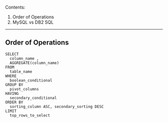 Contents:
1. Order of Operations
2. MySQL vs DB2 SQL 


----

## Order of Operations 

```
SELECT
  column_name ,
  AGGREGATE(column_name)
FROM
  table_name
WHERE
  boolean_conditional
GROUP BY
  pivot_columns
HAVING
  secondary_conditional
ORDER BY
  sorting_column ASC, secondary_sorting DESC
LIMIT
  top_rows_to_select
```
